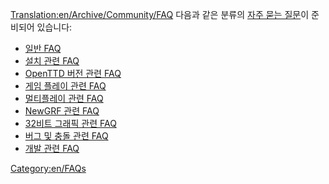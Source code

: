 [[Translation:en/Archive/Community/FAQ]]
{{ko/Manual/목차}}
다음과 같은 분류의 [https://www.wikipedia.org/wiki/FAQ 자주 묻는 질문]이 준비되어 있습니다:

* [[ko/Archive/Unmapped/일반 FAQ|일반 FAQ]]
* [[ko/설치 관련 FAQ|설치 관련 FAQ]]
* [[ko/OpenTTD 버전 관련 FAQ|OpenTTD 버전 관련 FAQ]]
* [[ko/게임 플레이 관련|게임 플레이 관련 FAQ]]
* [[ko/멀티플레이 관련|멀티플레이 관련 FAQ]]
* [[ko/NewGRF 관련 FAQ|NewGRF 관련 FAQ]]
* [[ko/32비트 그래픽 관련 FAQ|32비트 그래픽 관련 FAQ]]
* [[ko/버그 및 충돌 관련 FAQ|버그 및 충돌 관련 FAQ]]
* [[ko/개발 관련 FAQ|개발 관련 FAQ]]

[[Category:en/FAQs]]